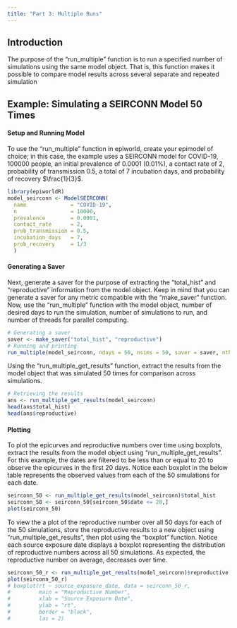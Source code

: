 ```yaml
---
title: "Part 3: Multiple Runs"
---
```


## Introduction

The purpose of the "run_multiple" function is to run a specified number of simulations using the same model object. That is, this function makes it possible to compare model results across several separate and repeated simulation

## Example: Simulating a SEIRCONN Model 50 Times

#### Setup and Running Model

To use the "run_multiple" function in epiworld, create your epimodel of choice; in this case, the example uses a SEIRCONN model for COVID-19, 100000 people, an initial prevalence of 0.0001 (0.01%), a contact rate of 2, probability of transmission 0.5, a total of 7 incubation days, and probability of recovery $\frac{1}{3}$.

```r
library(epiworldR)
model_seirconn <- ModelSEIRCONN(
  name              = "COVID-19",
  n                 = 10000, 
  prevalence        = 0.0001, 
  contact_rate      = 2,
  prob_transmission = 0.5,
  incubation_days   = 7,
  prob_recovery     = 1/3
  )
```

#### Generating a Saver

Next, generate a saver for the purpose of extracting the "total_hist" and "reproductive" information from the model object. Keep in mind that you can generate a saver for any metric compatible with the "make_saver" function. Now, use the "run_multiple" function with the model object, number of desired days to run the simulation, number of simulations to run, and number of threads for parallel computing.

```r
# Generating a saver
saver <- make_saver("total_hist", "reproductive")
# Running and printing
run_multiple(model_seirconn, ndays = 50, nsims = 50, saver = saver, nthread = 2)
```

Using the "run_multiple_get_results" function, extract the results from the model object that was simulated 50 times for comparison across simulations.

```r
# Retrieving the results
ans <- run_multiple_get_results(model_seirconn)
head(ans$total_hist)
head(ans$reproductive)
```

#### Plotting

To plot the epicurves and reproductive numbers over time using boxplots, extract the results from the model object using "run_multiple_get_results". For this example, the dates are filtered to be less than or equal to 20 to observe the epicurves in the first 20 days. Notice each boxplot in the below table represents the observed values from each of the 50 simulations for each date.

```r
seirconn_50 <- run_multiple_get_results(model_seirconn)$total_hist
seirconn_50 <- seirconn_50[seirconn_50$date <= 20,]
plot(seirconn_50)
```

To view the a plot of the reproductive number over all 50 days for each of the 50 simulations, store the reproductive results to a new object using "run_multiple_get_results", then plot using the "boxplot" function. Notice each source exposure date displays a boxplot representing the distribution of reproductive numbers across all 50 simulations. As expected, the reproductive number on average, decreases over time.

```r
seirconn_50_r <- run_multiple_get_results(model_seirconn)$reproductive
plot(seirconn_50_r)
# boxplot(rt ~ source_exposure_date, data = seirconn_50_r,
#         main = "Reproductive Number",
#         xlab = "Source Exposure Date",
#         ylab = "rt",
#         border = "black",
#         las = 2)
```
